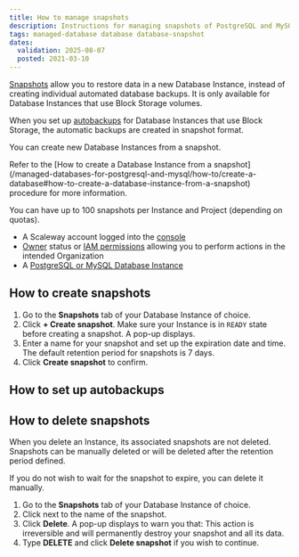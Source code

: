 ```yaml
---
title: How to manage snapshots
description: Instructions for managing snapshots of PostgreSQL and MySQL databases.
tags: managed-database database database-snapshot
dates:
  validation: 2025-08-07
  posted: 2021-03-10
---
```


[Snapshots](/managed-databases-for-postgresql-and-mysql/concepts/#database-snapshot) allow you to restore data in a new Database Instance, instead of creating individual automated database backups. It is only available for Database Instances that use Block Storage volumes.

When you set up [autobackups](/managed-databases-for-postgresql-and-mysql/how-to/manage-backups/) for Database Instances that use Block Storage, the automatic backups are created in snapshot format.

You can create new Database Instances from a snapshot.

<Message type="important">
  Refer to the [How to create a Database Instance from a snapshot](/managed-databases-for-postgresql-and-mysql/how-to/create-a-database#how-to-create-a-database-instance-from-a-snapshot) procedure for more information.
</Message>

You can have up to 100 snapshots per Instance and Project (depending on quotas).

<Requirements />

- A Scaleway account logged into the [console](https://account.scaleway.com/?service=elements)
- [Owner](/iam/concepts/#owner) status or [IAM permissions](/iam/concepts/#permission) allowing you to perform actions in the intended Organization
- A [PostgreSQL or MySQL Database Instance](/managed-databases-for-postgresql-and-mysql/quickstart/)

## How to create snapshots

1. Go to the **Snapshots** tab of your Database Instance of choice.
2. Click **+ Create snapshot**.
    <Message type="important">
      Make sure your Instance is in `READY` state before creating a snapshot.
    </Message>
    A pop-up displays.
3. Enter a name for your snapshot and set up the expiration date and time.
    <Message type="note">
      The default retention period for snapshots is 7 days.
    </Message>
4. Click **Create snapshot** to confirm.

## How to set up autobackups

<Autobackups />

## How to delete snapshots

When you delete an Instance, its associated snapshots are not deleted. Snapshots can be manually deleted or will be deleted after the retention period defined.

If you do not wish to wait for the snapshot to expire, you can delete it manually.

1. Go to the **Snapshots** tab of your Database Instance of choice.
2. Click <Icon name="more" /> next to the name of the snapshot.
3. Click **Delete**. A pop-up displays to warn you that:
    <Message type="important">
      This action is irreversible and will permanently destroy your snapshot and all its data.
    </Message>
4. Type **DELETE** and click **Delete snapshot** if you wish to continue.


